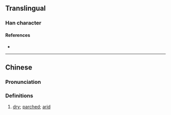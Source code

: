{{character info}}
==Translingual==

===Han character===
{{Han char|rn=86|rad=火|as=13|sn=17|four=77809|canj=HBF|ids=⿱𦥯火}}

====References====
* {{Han ref|kx=0684.240|dkj=19462|hdz=32241.030|uh=71E2|ud=29154|bh=ED62|bd=60770}}

----

==Chinese==
{{zh-forms}}

===Pronunciation===
{{zh-pron
|m=xué
|c=hok6
|mc=
|oc=
|ma=
|cat=
}}

===Definitions===
{{zh-hanzi}}

# [[dry]]; [[parched]]; [[arid]]